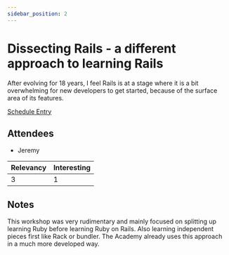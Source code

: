 ```yaml
---
sidebar_position: 2
---
```



# Dissecting Rails - a different approach to learning Rails

After evolving for 18 years, I feel Rails is at a stage where it is a bit overwhelming for new developers to get started, because of the surface area of its features.

<Speaker
  name='Ratnadeep Deshmane'
  position='Software Craftsman @ BetaCraft Technologies'
  imageUrl='https://sessionize.com/image/768e-400o400o2-TFTbQzL1gcpG8VAcQNJMgQ.jpg'
/>

[Schedule Entry](https://railsconf2023.sessionize.com/session/453572)

## Attendees
* Jeremy

| Relevancy    | Interesting |
| ----------- | ----------- |
| 3           | 1           |

## Notes

This workshop was very rudimentary and mainly focused on splitting up learning Ruby before learning Ruby on Rails. Also learning independent pieces first like Rack or bundler. The Academy already uses this approach in a much more developed way.
